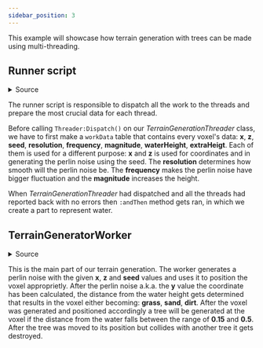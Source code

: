 ```yaml
---
sidebar_position: 3
---
```


This example will showcase how terrain generation with trees can be made using multi-threading.

## Runner script

<details>
    <summary>Source</summary>

    ```lua
    type TerrainData = {
        x: number,
        z: number,
        seed: number,
        resolution: number,
        frequency: number,
        magnitude: number,
        waterHeight: number,
        extraHeigt: number,
    }

    local TerrainDataType = require(script.TerrainDataType)
    local Threader = require(game:GetService("ReplicatedStorage").Threader)

    local TerrainGenerationThreader = Threader.new(10, script.TerrainGeneratorWorker)

    -- define values that will be used to generate the terrain
    -- NOTE: terrainSize determines how big of an area will the terrain occupy
    local terrainSize = 200 -- terrainSize^2
    local seed = 2
    local resolution = 100
    local frequency = 5
    local magnitude = 15
    local waterHeight = Random.new(seed):NextNumber()
    local extraHeigt = 15

    -- generate `workData`
    local terrainPositions = {} :: { TerrainData }

    for x = 1, terrainSize do
        for z = 1, terrainSize do
            table.insert(terrainPositions, {
                x = x,
                z = z,
                seed = seed,
                resolution = resolution,
                frequency = frequency,
                magnitude = magnitude,
                waterHeight = waterHeight,
                extraHeigt = extraHeigt,
            })
        end
    end

    task.wait(3) -- added to have a bit of an intermission until the whole pc freezes :)

    TerrainGenerationThreader:Dispatch(terrainPositions):andThen(function()
        local waterBlock = Instance.new("Part")
        waterBlock.Name = "Water"
        waterBlock.Size = Vector3.new(terrainSize, 1, terrainSize)
        waterBlock.Position =
            Vector3.new(terrainSize / 2 + 0.5, extraHeigt + waterHeight * magnitude, terrainSize / 2 + 0.5)
        waterBlock.Color = Color3.fromRGB(41, 109, 255)
        waterBlock.Transparency = 0.6
        waterBlock.Anchored = true
        waterBlock.Parent = workspace
    end)
    ```
</details>

The runner script is responsible to dispatch all the work to the threads and prepare the most crucial data
for each thread.

Before calling `Threader:Dispatch()` on our *TerrainGenerationThreader* class, we have to first make a `workData`
table that contains every voxel's data: **x**, **z**, **seed**, **resolution**, **frequency**, **magnitude**, **waterHeight**, **extraHeigt**.
Each of them is used for a different purpose: **x** and **z** is used for coordinates and in generating the perlin noise using the seed. The **resolution**
determines how smooth will the perlin noise be. The **frequency** makes the perlin noise have bigger fluctuation and the **magnitude** increases the height.

When *TerrainGenerationThreader* had dispatched and all the threads had reported back with no errors then `:andThen` method gets ran, in which
we create a part to represent water.

## TerrainGeneratorWorker

<details>
    <summary>Source</summary>

    ```lua
    type TerrainData = {
        x: number,
        z: number,
        seed: number,
        resolution: number,
        frequency: number,
        magnitude: number,
        waterHeight: number,
        extraHeigt: number,
    }

    local ServerScriptService = game:GetService("ServerScriptService")

    local TerrainDataType = require(ServerScriptService.ThreaderServer.TerrainDataType)
    local Threader = require(game:GetService("ReplicatedStorage").Threader)

    local TerrainGeneratorWorker = Threader.ThreadWorker.new()

    function TerrainGeneratorWorker:OnDispatch(terrainSet: { TerrainData })
        -- create an RNG generator with the seed
        local randomNumberGenerator = Random.new(terrainSet[1].seed)

        for _, terrainData in terrainSet do
            task.desynchronize()

            -- generate perlin noise
            local noiseY = math.noise(
                terrainData.x / terrainData.resolution * terrainData.frequency,
                terrainData.z / terrainData.resolution * terrainData.frequency,
                13 / (terrainData.seed - 0.01)
            ) + 0.5

            local partSize = Vector3.one + Vector3.yAxis * 2
            local partPosition =
                Vector3.new(terrainData.x, noiseY * terrainData.magnitude - 1 + terrainData.extraHeigt, terrainData.z)
            local partColor = nil

            local distanceFromWaterLevel = noiseY - terrainData.waterHeight

            -- above water
            if distanceFromWaterLevel > 0.1 then
                partColor = Color3.fromRGB(13, 134, 17)
            -- below water
            elseif distanceFromWaterLevel < 0 then
                partColor = Color3.fromRGB(176, 86, 26)
            -- at edge
            else
                partColor = Color3.fromRGB(208, 204, 91)
            end

            task.synchronize()

            local part = Instance.new("Part")
            part.Size = partSize
            part.Position = partPosition
            part.Anchored = true
            part.Color = partColor
            part.Parent = workspace.Terrain

            -- Tree generation
            if not (distanceFromWaterLevel > 0.15 and distanceFromWaterLevel < 0.5) then
                continue
            end

            task.desynchronize()

            local offsetX = randomNumberGenerator:NextNumber(-0.3, 0.3)
            local offsetY = randomNumberGenerator:NextNumber(-0.4, 0.3)
            local offsetZ = randomNumberGenerator:NextNumber(-0.3, 0.3)

            local trunkSize = 1.5

            local foliagePosition = Vector3.yAxis * trunkSize - Vector3.yAxis * 0.345
            local treePosition =
                CFrame.new(terrainData.x + offsetX, part.Position.Y + part.Size.Y - 1 + offsetY, terrainData.z + offsetZ)

            task.synchronize()

            local tree = Instance.new("Model")
            tree.Name = "Tree"
            tree.Parent = workspace.Terrain

            local trunk = Instance.new("Part")
            trunk.Color = Color3.fromRGB(176, 86, 26)
            trunk.Size = Vector3.new(0.273, trunkSize, 0.273)
            trunk.Anchored = true
            trunk.Name = "Trunk"
            trunk.Parent = tree

            local foliage = Instance.new("Part")
            foliage.Shape = Enum.PartType.Ball
            foliage.Color = Color3.fromRGB(75, 151, 75)
            foliage.Name = "Foliage"
            foliage.Anchored = true
            foliage.Position = foliagePosition
            foliage.TopSurface = Enum.SurfaceType.Smooth
            foliage.Parent = tree

            tree.PrimaryPart = trunk

            tree:SetPrimaryPartCFrame(treePosition)

            for _, collideTree in foliage:GetTouchingParts() do
                if not (collideTree.Name == "Foliage") then
                    continue
                end

                tree:Destroy()
            end
        end
    end

    return TerrainGeneratorWorker
    ```
</details>

This is the main part of our terrain generation. The worker generates a perlin noise with the given **x**, **z** and **seed** values and
uses it to position the voxel approprietly. After the perlin noise a.k.a. the **y** value the coordinate has been calculated, the distance
from the water height gets determined that results in the voxel either becoming: **grass**, **sand**, **dirt**. After the voxel was
generated and positioned accordingly a tree will be generated at the voxel if the distance from the water falls between the range of
**0.15** and **0.5**. After the tree was moved to its position but collides with another tree it gets destroyed.